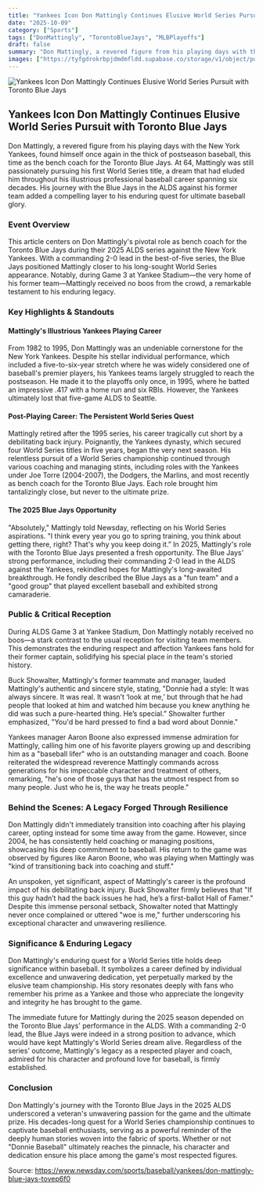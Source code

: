 ```yaml
---
title: "Yankees Icon Don Mattingly Continues Elusive World Series Pursuit with Toronto Blue Jays"
date: "2025-10-09"
category: ["Sports"]
tags: ["DonMattingly", "TorontoBlueJays", "MLBPlayoffs"]
draft: false
summary: "Don Mattingly, a revered figure from his playing days with the New York Yankees, found himself once again in the thick of postseason baseball, this time as the bench coach for the Toronto Blue Jays. At 64, Mattingly was still passionately pursuing his first World Series title, a dream that had eluded him throughout his illustrious professional baseball career spanning six decades. His journey with the Blue Jays in the ALDS against his former team added a compelling layer to his enduring quest for ultimate baseball glory."
images: ["https://tyfgdrokrbpjdmdmfldd.supabase.co/storage/v1/object/public/image/2025-10-09-00-04-31-779-04-00.jpg"]
---
```



![Yankees Icon Don Mattingly Continues Elusive World Series Pursuit with Toronto Blue Jays](https://tyfgdrokrbpjdmdmfldd.supabase.co/storage/v1/object/public/image/2025-10-09-00-04-31-779-04-00.jpg)

## Yankees Icon Don Mattingly Continues Elusive World Series Pursuit with Toronto Blue Jays

Don Mattingly, a revered figure from his playing days with the New York Yankees, found himself once again in the thick of postseason baseball, this time as the bench coach for the Toronto Blue Jays. At 64, Mattingly was still passionately pursuing his first World Series title, a dream that had eluded him throughout his illustrious professional baseball career spanning six decades. His journey with the Blue Jays in the ALDS against his former team added a compelling layer to his enduring quest for ultimate baseball glory.

### Event Overview

This article centers on Don Mattingly's pivotal role as bench coach for the Toronto Blue Jays during their 2025 ALDS series against the New York Yankees. With a commanding 2-0 lead in the best-of-five series, the Blue Jays positioned Mattingly closer to his long-sought World Series appearance. Notably, during Game 3 at Yankee Stadium—the very home of his former team—Mattingly received no boos from the crowd, a remarkable testament to his enduring legacy.

### Key Highlights & Standouts

#### Mattingly's Illustrious Yankees Playing Career

From 1982 to 1995, Don Mattingly was an undeniable cornerstone for the New York Yankees. Despite his stellar individual performance, which included a five-to-six-year stretch where he was widely considered one of baseball's premier players, his Yankees teams largely struggled to reach the postseason. He made it to the playoffs only once, in 1995, where he batted an impressive .417 with a home run and six RBIs. However, the Yankees ultimately lost that five-game ALDS to Seattle.

#### Post-Playing Career: The Persistent World Series Quest

Mattingly retired after the 1995 series, his career tragically cut short by a debilitating back injury. Poignantly, the Yankees dynasty, which secured four World Series titles in five years, began the very next season. His relentless pursuit of a World Series championship continued through various coaching and managing stints, including roles with the Yankees under Joe Torre (2004-2007), the Dodgers, the Marlins, and most recently as bench coach for the Toronto Blue Jays. Each role brought him tantalizingly close, but never to the ultimate prize.

#### The 2025 Blue Jays Opportunity

"Absolutely," Mattingly told Newsday, reflecting on his World Series aspirations. "I think every year you go to spring training, you think about getting there, right? That's why you keep doing it.” In 2025, Mattingly's role with the Toronto Blue Jays presented a fresh opportunity. The Blue Jays' strong performance, including their commanding 2-0 lead in the ALDS against the Yankees, rekindled hopes for Mattingly's long-awaited breakthrough. He fondly described the Blue Jays as a "fun team" and a "good group" that played excellent baseball and exhibited strong camaraderie.

### Public & Critical Reception

During ALDS Game 3 at Yankee Stadium, Don Mattingly notably received no boos—a stark contrast to the usual reception for visiting team members. This demonstrates the enduring respect and affection Yankees fans hold for their former captain, solidifying his special place in the team's storied history.

Buck Showalter, Mattingly's former teammate and manager, lauded Mattingly's authentic and sincere style, stating, "Donnie had a style: It was always sincere. It was real. It wasn’t ‘look at me,’ but through that he had people that looked at him and watched him because you knew anything he did was such a pure-hearted thing. He’s special.” Showalter further emphasized, "You'd be hard pressed to find a bad word about Donnie."

Yankees manager Aaron Boone also expressed immense admiration for Mattingly, calling him one of his favorite players growing up and describing him as a "baseball lifer" who is an outstanding manager and coach. Boone reiterated the widespread reverence Mattingly commands across generations for his impeccable character and treatment of others, remarking, "he's one of those guys that has the utmost respect from so many people. Just who he is, the way he treats people."

### Behind the Scenes: A Legacy Forged Through Resilience

Don Mattingly didn't immediately transition into coaching after his playing career, opting instead for some time away from the game. However, since 2004, he has consistently held coaching or managing positions, showcasing his deep commitment to baseball. His return to the game was observed by figures like Aaron Boone, who was playing when Mattingly was "kind of transitioning back into coaching and stuff."

An unspoken, yet significant, aspect of Mattingly's career is the profound impact of his debilitating back injury. Buck Showalter firmly believes that "If this guy hadn’t had the back issues he had, he’s a first-ballot Hall of Famer." Despite this immense personal setback, Showalter noted that Mattingly never once complained or uttered "woe is me," further underscoring his exceptional character and unwavering resilience.

### Significance & Enduring Legacy

Don Mattingly's enduring quest for a World Series title holds deep significance within baseball. It symbolizes a career defined by individual excellence and unwavering dedication, yet perpetually marked by the elusive team championship. His story resonates deeply with fans who remember his prime as a Yankee and those who appreciate the longevity and integrity he has brought to the game.

The immediate future for Mattingly during the 2025 season depended on the Toronto Blue Jays' performance in the ALDS. With a commanding 2-0 lead, the Blue Jays were indeed in a strong position to advance, which would have kept Mattingly's World Series dream alive. Regardless of the series' outcome, Mattingly's legacy as a respected player and coach, admired for his character and profound love for baseball, is firmly established.

### Conclusion

Don Mattingly's journey with the Toronto Blue Jays in the 2025 ALDS underscored a veteran's unwavering passion for the game and the ultimate prize. His decades-long quest for a World Series championship continues to captivate baseball enthusiasts, serving as a powerful reminder of the deeply human stories woven into the fabric of sports. Whether or not "Donnie Baseball" ultimately reaches the pinnacle, his character and dedication ensure his place among the game's most respected figures.

Source: https://www.newsday.com/sports/baseball/yankees/don-mattingly-blue-jays-tovep6f0

